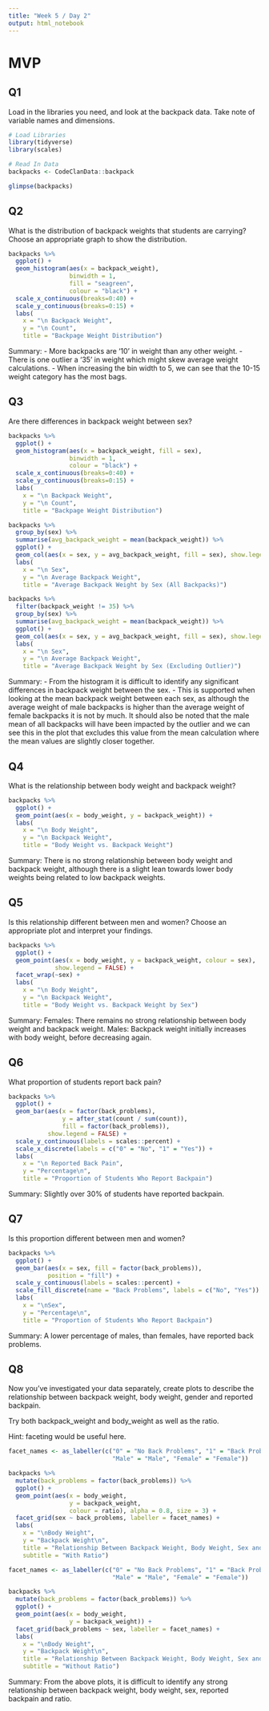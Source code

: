 ```yaml
---
title: "Week 5 / Day 2"
output: html_notebook
---
```


# MVP

## Q1

Load in the libraries you need, and look at the backpack data. Take note of variable names and dimensions.

```r
# Load Libraries
library(tidyverse)
library(scales)
```

```r
# Read In Data
backpacks <- CodeClanData::backpack
```

```r
glimpse(backpacks)
```

## Q2

What is the distribution of backpack weights that students are carrying? Choose an appropriate graph to show the distribution.

```r

backpacks %>% 
  ggplot() +
  geom_histogram(aes(x = backpack_weight), 
                 binwidth = 1, 
                 fill = "seagreen",
                 colour = "black") +
  scale_x_continuous(breaks=0:40) +
  scale_y_continuous(breaks=0:15) +
  labs(
    x = "\n Backpack Weight",
    y = "\n Count",
    title = "Backpage Weight Distribution")

```

Summary:
- More backpacks are '10' in weight than any other weight.
- There is one outlier a '35' in weight which might skew average weight calculations.
- When increasing the bin width to 5, we can see that the 10-15 weight category has the 
most bags.

## Q3

Are there differences in backpack weight between sex?

```r
backpacks %>% 
  ggplot() +
  geom_histogram(aes(x = backpack_weight, fill = sex), 
                 binwidth = 1,
                 colour = "black") +
  scale_x_continuous(breaks=0:40) +
  scale_y_continuous(breaks=0:15) +
  labs(
    x = "\n Backpack Weight",
    y = "\n Count",
    title = "Backpage Weight Distribution")
```

```r

backpacks %>% 
  group_by(sex) %>% 
  summarise(avg_backpack_weight = mean(backpack_weight)) %>% 
  ggplot() +
  geom_col(aes(x = sex, y = avg_backpack_weight, fill = sex), show.legend = FALSE) +
  labs(
    x = "\n Sex",
    y = "\n Average Backpack Weight",
    title = "Average Backpack Weight by Sex (All Backpacks)")

```

```r

backpacks %>%
  filter(backpack_weight != 35) %>% 
  group_by(sex) %>% 
  summarise(avg_backpack_weight = mean(backpack_weight)) %>% 
  ggplot() +
  geom_col(aes(x = sex, y = avg_backpack_weight, fill = sex), show.legend = FALSE) +
  labs(
    x = "\n Sex",
    y = "\n Average Backpack Weight",
    title = "Average Backpack Weight by Sex (Excluding Outlier)")

```


Summary:
- From the histogram it is difficult to identify any significant differences in
backpack weight between the sex.
- This is supported when looking at the mean backpack weight between each sex, as although the average weight of male backpacks is higher than the average weight of female backpacks it is not by much. It should also be noted that the male mean of all backpacks will have been impacted by the outlier and we can see this in the plot that excludes this value from the mean calculation where the mean values are slightly closer together.

## Q4

What is the relationship between body weight and backpack weight?

```r

backpacks %>% 
  ggplot() +
  geom_point(aes(x = body_weight, y = backpack_weight)) +
  labs(
    x = "\n Body Weight",
    y = "\n Backpack Weight",
    title = "Body Weight vs. Backpack Weight")

```

Summary:
There is no strong relationship between body weight and backpack weight, although there is a slight lean towards lower body weights being related to low backpack weights.

## Q5

Is this relationship different between men and women? Choose an appropriate plot and interpret your findings.

```r

backpacks %>% 
  ggplot() +
  geom_point(aes(x = body_weight, y = backpack_weight, colour = sex), 
             show.legend = FALSE) +
  facet_wrap(~sex) +
  labs(
    x = "\n Body Weight",
    y = "\n Backpack Weight",
    title = "Body Weight vs. Backpack Weight by Sex")

```

Summary:
Females: There remains no strong relationship between body weight and backpack weight.
Males: Backpack weight initially increases with body weight, before decreasing again.

## Q6

What proportion of students report back pain?

```r

backpacks %>% 
  ggplot() + 
  geom_bar(aes(x = factor(back_problems),
               y = after_stat(count / sum(count)),
               fill = factor(back_problems)),
           show.legend = FALSE) +
  scale_y_continuous(labels = scales::percent) +
  scale_x_discrete(labels = c("0" = "No", "1" = "Yes")) +
  labs(
    x = "\n Reported Back Pain",
    y = "Percentage\n",
    title = "Proportion of Students Who Report Backpain")

```

Summary:
Slightly over 30% of students have reported backpain.

## Q7

Is this proportion different between men and women?

```r

backpacks %>%
  ggplot() +
  geom_bar(aes(x = sex, fill = factor(back_problems)), 
           position = "fill") +
  scale_y_continuous(labels = scales::percent) +
  scale_fill_discrete(name = "Back Problems", labels = c("No", "Yes")) +
  labs(
    x = "\nSex",
    y = "Percentage\n",
    title = "Proportion of Students Who Report Backpain")

```

Summary:
A lower percentage of males, than females, have reported back problems.

## Q8

Now you’ve investigated your data separately, create plots to describe the relationship between backpack weight, body weight, gender and reported backpain.

Try both backpack_weight and body_weight as well as the ratio.

Hint: faceting would be useful here.

```r

facet_names <- as_labeller(c("0" = "No Back Problems", "1" = "Back Problems",
                             "Male" = "Male", "Female" = "Female"))

backpacks %>%
  mutate(back_problems = factor(back_problems)) %>% 
  ggplot() +
  geom_point(aes(x = body_weight,
                 y = backpack_weight,
                 colour = ratio), alpha = 0.8, size = 3) +
  facet_grid(sex ~ back_problems, labeller = facet_names) +
  labs(
    x = "\nBody Weight",
    y = "Backpack Weight\n",
    title = "Relationship Between Backpack Weight, Body Weight, Sex and Backpain",
    subtitle = "With Ratio")

```

```r

facet_names <- as_labeller(c("0" = "No Back Problems", "1" = "Back Problems",
                             "Male" = "Male", "Female" = "Female"))

backpacks %>%
  mutate(back_problems = factor(back_problems)) %>% 
  ggplot() +
  geom_point(aes(x = body_weight,
                 y = backpack_weight)) +
  facet_grid(back_problems ~ sex, labeller = facet_names) +
  labs(
    x = "\nBody Weight",
    y = "Backpack Weight\n",
    title = "Relationship Between Backpack Weight, Body Weight, Sex and Backpain",
    subtitle = "Without Ratio")


```

Summary:
From the above plots, it is difficult to identify any strong relationship between
backpack weight, body weight, sex, reported backpain and ratio.
